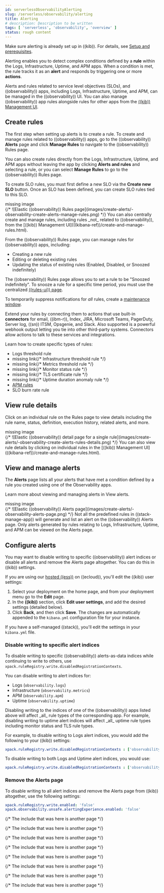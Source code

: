 ```yaml
---
id: serverlessObservabilityAlerting
slug: /serverless/observability/alerting
title: Alerting
# description: Description to be written
tags: [ 'serverless', 'observability', 'overview' ]
status: rough content
---
```



<RoughContent />

<div id="create-alerts"></div>

<DocCallOut title="Important" color="warning">

Make sure alerting is already set up in ((kib)). For details, see
[Setup and prerequisites](((kibana-ref))/alerting-setup.html).

</DocCallOut>

Alerting enables you to detect complex conditions defined by a **rule**
within the Logs, Infrastructure, Uptime, and APM apps. When a condition is met, the rule
tracks it as an **alert** and responds by triggering one or more **actions**.

Alerts and rules related to service level objectives (SLOs), and ((observability)) apps, including Logs, Infrastructure, Uptime, and APM, can be managed in the ((observability)) UI.
You can also manage ((observability)) app rules alongside rules for other apps from the [((kib)) Management UI](((kibana-ref))/create-and-manage-rules.html).

<div id="create-alerts-rules"></div>

## Create rules

The first step when setting up alerts is to create a rule.
To create and manage rules related to ((observability)) apps,
go to the ((observability)) **Alerts** page and click **Manage Rules** to navigate to the ((observability)) Rules page.

You can also create rules directly from the Logs, Infrastructure, Uptime, and APM apps without leaving the app by
clicking **Alerts and rules** and selecting a rule, or you can select **Manage Rules** to go to the ((observability)) Rules page.

To create SLO rules, you must first define a new SLO via the **Create new SLO** button. Once an SLO has been defined, you can create SLO rules tied to this SLO.

<div style={{ backgroundColor: "#F1F4FA", width: "100%", height: "250px", textAlign: "center", paddingTop: "110px", marginBottom: "20px" }}><DocIcon type="image" title="missing image"/> missing image</div>
{/* ![Elastic ((observability)) Rules page](images/create-alerts/-observability-create-alerts-manage-rules.png) */}

<DocCallOut title="Note">
You can also centrally create and manage rules, including rules _not_ related to ((observability)), from the
[((kib)) Management UI](((kibana-ref))/create-and-manage-rules.html).
</DocCallOut>

From the ((observability)) Rules page, you can manage rules for ((observability)) apps, including:

* Creating a new rule
* Editing or deleting existing rules
* Updating the status of existing rules (Enabled, Disabled, or Snoozed indefinitely)

<DocCallOut title="Note">

The ((observability)) Rules page allows you to set a rule to be "Snoozed indefinitely".
To snooze a rule for a specific time period, you must use the centralized [((rules-ui)) page](((kibana-ref))/create-and-manage-rules.html).

<DocBadge template="technical preview" />  To temporarily suppress notifications for _all_ rules, create a [maintenance window](((kibana-ref))/maintenance-windows.html).

</DocCallOut>

Extend your rules by connecting them to actions that use built-in **connectors** for email,
((ibm-r)), Index, JIRA, Microsoft Teams, PagerDuty, Server log, ((sn)) ITSM, Opsgenie, and Slack.
Also supported is a powerful webhook output letting you tie into other third-party systems.
Connectors allow actions to talk to these services and integrations.

Learn how to create specific types of rules:

* <DocLink id="serverlessObservabilityCreateLogThresholdRule">Logs threshold rule</DocLink>
* <DocBadge><DocIcon size="s" type="unlink" title="missing link"/> missing link</DocBadge>{/*  <DocLink id="enObservabilityInfrastructureThresholdAlert">Infrastructure threshold rule</DocLink> */}
* <DocBadge><DocIcon size="s" type="unlink" title="missing link"/> missing link</DocBadge>{/*  <DocLink id="enObservabilityMetricsThresholdAlert">Metrics threshold rule</DocLink> */}
* <DocBadge><DocIcon size="s" type="unlink" title="missing link"/> missing link</DocBadge>{/*  <DocLink id="enObservabilityMonitorStatusAlert">Monitor status rule</DocLink> */}
* <DocBadge><DocIcon size="s" type="unlink" title="missing link"/> missing link</DocBadge>{/*  <DocLink id="enObservabilityTlsCertificateAlert">TLS certificate rule</DocLink> */}
* <DocBadge><DocIcon size="s" type="unlink" title="missing link"/> missing link</DocBadge>{/*  <DocLink id="enObservabilityDurationAnomalyAlert">Uptime duration anomaly rule</DocLink> */}
* [APM rules](((kibana-ref))/apm-alerts.html)
* <DocLink id="serverlessObservabilityCreateAnSloBurnRateAlertRule">SLO burn rate rule</DocLink>

<div id="create-alerts-rules-details"></div>

## View rule details

Click on an individual rule on the Rules page to view details including the rule name, status, definition,
execution history, related alerts, and more.

<div style={{ backgroundColor: "#F1F4FA", width: "100%", height: "250px", textAlign: "center", paddingTop: "110px", marginBottom: "20px" }}><DocIcon type="image" title="missing image"/> missing image</div>
{/* ![Elastic ((observability)) detail page for a single rule](images/create-alerts/-observability-create-alerts-rules-details.png) */}

<DocCallOut title="Note">
You can also view rule details by clicking on individual rules in the
[((kib)) Management UI](((kibana-ref))/create-and-manage-rules.html).
</DocCallOut>

<div id="create-alerts-alert"></div>

## View and manage alerts

The **Alerts** page lists all your
alerts that have met a condition defined by a rule you created
using one of the Observability apps.

Learn more about viewing and managing alerts in <DocLink id="serverlessObservabilityViewAlerts">View alerts</DocLink>.

<div style={{ backgroundColor: "#F1F4FA", width: "100%", height: "250px", textAlign: "center", paddingTop: "110px", marginBottom: "20px" }}><DocIcon type="image" title="missing image"/> missing image</div>
{/* ![Elastic ((observability)) Alerts page](images/create-alerts/-observability-alerts-page.png) */}

<DocCallOut title="Important" color="warning">
Not all the predefined rules in ((stack-manage-app)) will generate and
list an alert on the ((observability)) Alerts page.
Only alerts generated by rules relating to Logs, Infrastructure, Uptime, and APM
can be viewed on the Alerts page.
</DocCallOut>

<div id="create-alerts-configure"></div>

## Configure alerts

You may want to disable writing to specific ((observability)) alert indices or disable all alerts and remove the Alerts page altogether.
You can do this in ((kib)) settings.

If you are using our [hosted ((ess))](https://www.elastic.co/cloud/elasticsearch-service) on ((ecloud)),
you'll edit the ((kib)) user settings:

1. Select your deployment on the home page, and from your deployment menu go to the **Edit** page.
1. In the **((kib))** section, click **Edit user settings**, and add the desired settings (detailed below).
1. Click **Back**, and then click **Save**. The changes are automatically appended to the `kibana.yml` configuration file for your instance.

If you have a self-managed ((stack)), you'll edit the settings in your `kibana.yml` file.

<div id="create-alerts-disable-some"></div>

### Disable writing to specific alert indices

To disable writing to specific ((observability)) alerts-as-data indices
while continuing to write to others, use `xpack.ruleRegistry.write.disabledRegistrationContexts`.

You can disable writing to alert indices for:

* Logs (`observability.logs`)
* Infrastructure (`observability.metrics`)
* APM (`observability.apm`)
* Uptime (`observability.uptime`)

<DocCallOut title="Note">
Disabling writing to the indices of one of the ((observability)) apps listed above will affect _all_ rule types of the corresponding app.
For example, disabling writing to uptime alert indices will affect _all_ uptime rule types including monitor status and TLS rule types.
</DocCallOut>

For example, to disable writing to Logs alert indices, you would add the following to your ((kib)) settings:

```yml
xpack.ruleRegistry.write.disabledRegistrationContexts : ['observability.logs']
```

To disable writing to both Logs and Uptime alert indices, you would use: 

```yml
xpack.ruleRegistry.write.disabledRegistrationContexts : ['observability.logs', 'observability.uptime']
```

<div id="create-alerts-remove-page"></div>

### Remove the Alerts page

To disable writing to all alert indices and remove the Alerts page from ((kib)) altogether, use the following settings:

```yml
xpack.ruleRegistry.write.enabled: 'false'
xpack.observability.unsafe.alertingExperience.enabled: 'false'
```

{/* The include that was here is another page */}

{/* The include that was here is another page */}

{/* The include that was here is another page */}

{/* The include that was here is another page */}

{/* The include that was here is another page */}

{/* The include that was here is another page */}

{/* The include that was here is another page */}

{/* The include that was here is another page */}
